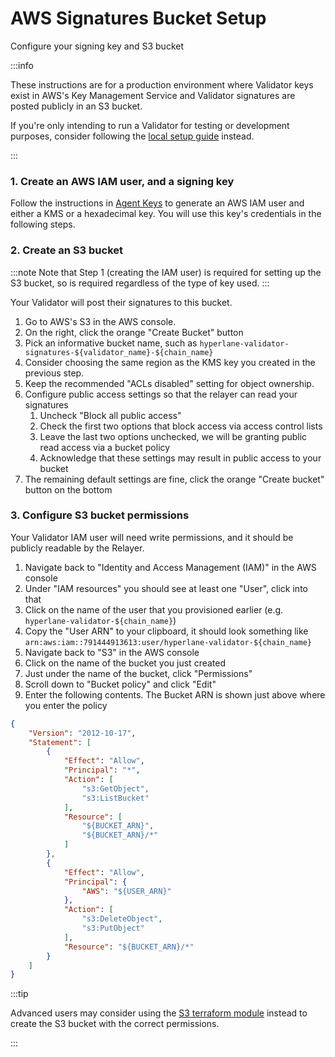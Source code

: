 # AWS Signatures Bucket Setup

Configure your signing key and S3 bucket

:::info

These instructions are for a production environment where Validator keys exist in AWS's Key Management Service and Validator signatures are posted publicly in an S3 bucket.

If you're only intending to run a Validator for testing or development purposes, consider following the [local setup guide](../../guides/deploy-hyperlane-local-agents.mdx) instead.

:::

### 1. Create an AWS IAM user, and a signing key

Follow the instructions in [Agent Keys](../set-up-agent-keys.mdx) to generate an AWS IAM user and either a KMS or a hexadecimal key. You will use this key's credentials in the following steps.

### 2. Create an S3 bucket

:::note
Note that Step 1 (creating the IAM user) is required for setting up the S3 bucket, so is required regardless of the type of key used.
:::

Your Validator will post their signatures to this bucket.

1. Go to AWS's S3 in the AWS console.
2. On the right, click the orange "Create Bucket" button
3. Pick an informative bucket name, such as `hyperlane-validator-signatures-${validator_name}-${chain_name}`
4. Consider choosing the same region as the KMS key you created in the previous step.
5. Keep the recommended "ACLs disabled" setting for object ownership.
6. Configure public access settings so that the relayer can read your signatures
   1. Uncheck "Block all public access"
   2. Check the first two options that block access via access control lists
   3. Leave the last two options unchecked, we will be granting public read access via a bucket policy
   4. Acknowledge that these settings may result in public access to your bucket
7. The remaining default settings are fine, click the orange "Create bucket" button on the bottom

### 3. Configure S3 bucket permissions

Your Validator IAM user will need write permissions, and it should be publicly readable by the Relayer.

1. Navigate back to "Identity and Access Management (IAM)" in the AWS console
2. Under "IAM resources" you should see at least one "User", click into that
3. Click on the name of the user that you provisioned earlier (e.g. `hyperlane-validator-${chain_name}`)
4. Copy the "User ARN" to your clipboard, it should look something like `arn:aws:iam::791444913613:user/hyperlane-validator-${chain_name}`
5. Navigate back to "S3" in the AWS console
6. Click on the name of the bucket you just created
7. Just under the name of the bucket, click "Permissions"
8. Scroll down to "Bucket policy" and click "Edit"
9. Enter the following contents. The Bucket ARN is shown just above where you enter the policy

```json
{
    "Version": "2012-10-17",
    "Statement": [
        {
            "Effect": "Allow",
            "Principal": "*",
            "Action": [
                "s3:GetObject",
                "s3:ListBucket"
            ],
            "Resource": [
                "${BUCKET_ARN}",
                "${BUCKET_ARN}/*"
            ]
        },
        {
            "Effect": "Allow",
            "Principal": {
                "AWS": "${USER_ARN}"
            },
            "Action": [
                "s3:DeleteObject",
                "s3:PutObject"
            ],
            "Resource": "${BUCKET_ARN}/*"
        }
    ]
}
```

:::tip

Advanced users may consider using the [S3 terraform module](../deploy-with-terraform.mdx#iam--kms) instead to create the S3 bucket with the correct permissions.

:::
